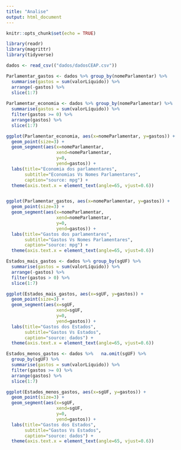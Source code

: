 ```yaml
---
title: "Analise"
output: html_document
---
```


```r
knitr::opts_chunk$set(echo = TRUE)
```

```r
library(readr)
library(magrittr)
library(tidyverse)
```


```r
dados <- read_csv(("dados/dadosCEAP.csv"))
```

```r
Parlamentar_gastos <- dados %>% group_by(nomeParlamentar) %>%
  summarise(gastos = sum(valorLíquido)) %>% 
  arrange(-gastos) %>% 
  slice(1:7)
  
Parlamentar_economia <- dados %>% group_by(nomeParlamentar) %>%
  summarise(gastos = sum(valorLíquido)) %>% 
  filter(gastos >= 0) %>% 
  arrange(gastos) %>% 
  slice(1:7)

ggplot(Parlamentar_economia, aes(x=nomeParlamentar, y=gastos)) + 
  geom_point(size=3) + 
  geom_segment(aes(x=nomeParlamentar, 
                   xend=nomeParlamentar, 
                   y=0, 
                   yend=gastos)) + 
  labs(title="Economia dos parlamentares", 
       subtitle="Economias Vs Nomes Parlamentares", 
       caption="source: mpg") + 
  theme(axis.text.x = element_text(angle=65, vjust=0.6))


ggplot(Parlamentar_gastos, aes(x=nomeParlamentar, y=gastos)) + 
  geom_point(size=3) + 
  geom_segment(aes(x=nomeParlamentar, 
                   xend=nomeParlamentar, 
                   y=0, 
                   yend=gastos)) + 
  labs(title="Gastos dos parlamentares", 
       subtitle="Gastos Vs Nomes Parlamentares", 
       caption="source: mpg") + 
  theme(axis.text.x = element_text(angle=65, vjust=0.6))

Estados_mais_gastos <- dados %>% group_by(sgUF) %>%
  summarise(gastos = sum(valorLíquido)) %>% 
  arrange(-gastos) %>% 
  filter(gastos > 0) %>% 
  slice(1:7)

ggplot(Estados_mais_gastos, aes(x=sgUF, y=gastos)) + 
  geom_point(size=3) + 
  geom_segment(aes(x=sgUF, 
                   xend=sgUF, 
                   y=0, 
                   yend=gastos)) + 
  labs(title="Gastos dos Estados", 
       subtitle="Gastos Vs Estados", 
       caption="source: dados") + 
  theme(axis.text.x = element_text(angle=65, vjust=0.6))

Estados_menos_gastos <- dados %>%   na.omit(sgUF) %>% 
  group_by(sgUF) %>% 
  summarise(gastos = sum(valorLíquido)) %>% 
  filter(gastos >= 0) %>% 
  arrange(gastos) %>% 
  slice(1:7)

ggplot(Estados_menos_gastos, aes(x=sgUF, y=gastos)) + 
  geom_point(size=3) + 
  geom_segment(aes(x=sgUF, 
                   xend=sgUF, 
                   y=0, 
                   yend=gastos)) + 
  labs(title="Gastos dos Estados", 
       subtitle="Gastos Vs Estados", 
       caption="source: dados") + 
  theme(axis.text.x = element_text(angle=65, vjust=0.6))
  
```





